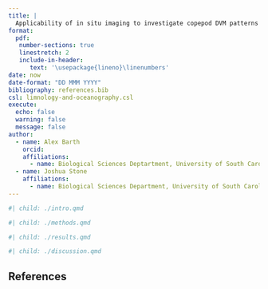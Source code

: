 ```yaml
---
title: |
  Applicability of in situ imaging to investigate copepod DVM patterns and morphology
format:
  pdf:
   number-sections: true
   linestretch: 2
   include-in-header: 
      text: '\usepackage{lineno}\linenumbers'
date: now
date-format: "DD MMM YYYY"
bibliography: references.bib
csl: limnology-and-oceanography.csl
execute:
  echo: false
  warning: false
  message: false
author:
  - name: Alex Barth
    orcid: 
    affiliations:
      - name: Biological Sciences Deptartment, University of South Carolina
  - name: Joshua Stone
    affiliations:
      - name: Biological Sciences Department, University of South Carolina
---
```


```r
#| child: ./intro.qmd
```

```r
#| child: ./methods.qmd
```

```r
#| child: ./results.qmd
```

```r
#| child: ./discussion.qmd
```


## References{#sec-references}
